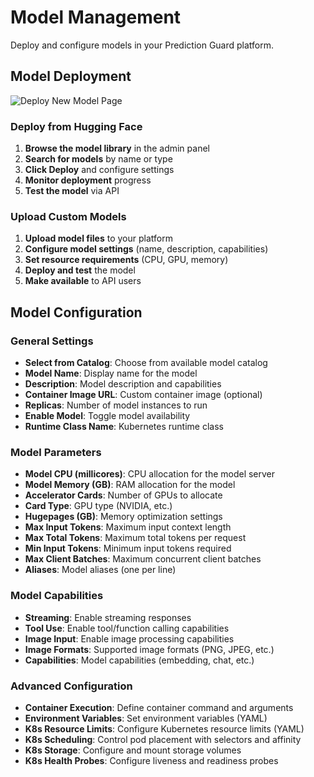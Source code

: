 # Model Management

Deploy and configure models in your Prediction Guard platform.

## Model Deployment

![Deploy New Model Page](./deploy-model-admin.png)

### Deploy from Hugging Face

1. **Browse the model library** in the admin panel
2. **Search for models** by name or type
3. **Click Deploy** and configure settings
4. **Monitor deployment** progress
5. **Test the model** via API

### Upload Custom Models

1. **Upload model files** to your platform
2. **Configure model settings** (name, description, capabilities)
3. **Set resource requirements** (CPU, GPU, memory)
4. **Deploy and test** the model
5. **Make available** to API users

## Model Configuration

### General Settings
- **Select from Catalog**: Choose from available model catalog
- **Model Name**: Display name for the model
- **Description**: Model description and capabilities
- **Container Image URL**: Custom container image (optional)
- **Replicas**: Number of model instances to run
- **Enable Model**: Toggle model availability
- **Runtime Class Name**: Kubernetes runtime class

### Model Parameters
- **Model CPU (millicores)**: CPU allocation for the model server
- **Model Memory (GB)**: RAM allocation for the model
- **Accelerator Cards**: Number of GPUs to allocate
- **Card Type**: GPU type (NVIDIA, etc.)
- **Hugepages (GB)**: Memory optimization settings
- **Max Input Tokens**: Maximum input context length
- **Max Total Tokens**: Maximum total tokens per request
- **Min Input Tokens**: Minimum input tokens required
- **Max Client Batches**: Maximum concurrent client batches
- **Aliases**: Model aliases (one per line)

### Model Capabilities
- **Streaming**: Enable streaming responses
- **Tool Use**: Enable tool/function calling capabilities
- **Image Input**: Enable image processing capabilities
- **Image Formats**: Supported image formats (PNG, JPEG, etc.)
- **Capabilities**: Model capabilities (embedding, chat, etc.)

### Advanced Configuration
- **Container Execution**: Define container command and arguments
- **Environment Variables**: Set environment variables (YAML)
- **K8s Resource Limits**: Configure Kubernetes resource limits (YAML)
- **K8s Scheduling**: Control pod placement with selectors and affinity
- **K8s Storage**: Configure and mount storage volumes
- **K8s Health Probes**: Configure liveness and readiness probes
